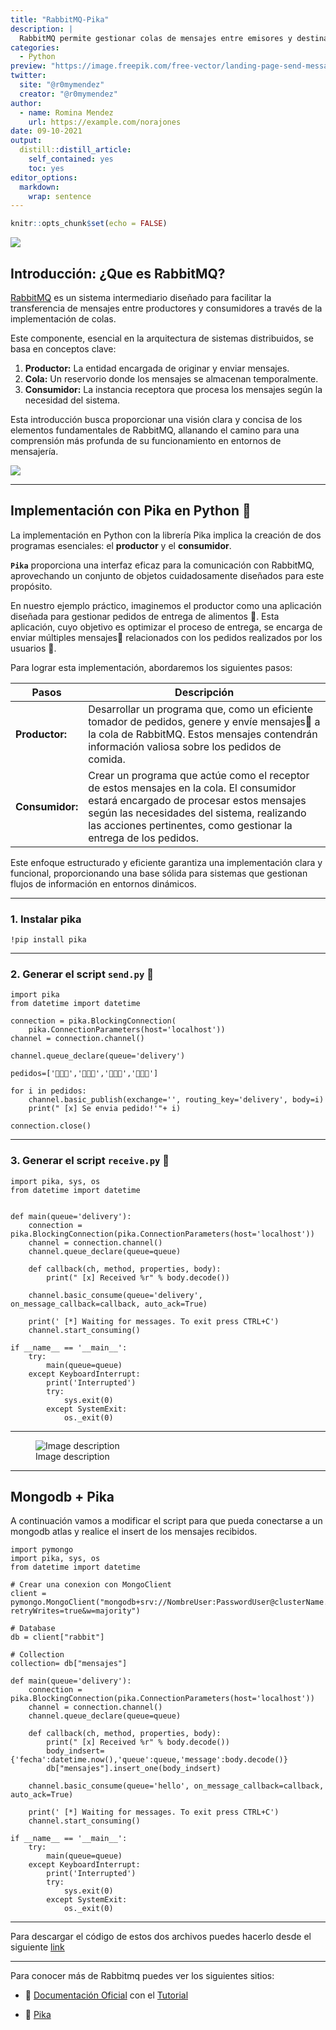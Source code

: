 ```yaml
---
title: "RabbitMQ-Pika"
description: |
  RabbitMQ permite gestionar colas de mensajes entre emisores y destinatarios, en el siguiente post vamos a utilizar en python **Pika** para su implementación.
categories:
  - Python
preview: "https://image.freepik.com/free-vector/landing-page-send-message-illustration_126608-31.jpg"
twitter:
  site: "@r0mymendez"
  creator: "@r0mymendez"
author:
  - name: Romina Mendez
    url: https://example.com/norajones
date: 09-10-2021
output:
  distill::distill_article:
    self_contained: yes
    toc: yes
editor_options: 
  markdown: 
    wrap: sentence
---
```


```r
knitr::opts_chunk$set(echo = FALSE)
```

![](https://i.ibb.co/4ZyFbqH/1200px-Rabbit-MQ-logo-svg.png)

## Introducción: ¿Que es RabbitMQ?

[RabbitMQ](https://www.rabbitmq.com/) es un sistema intermediario diseñado para facilitar la transferencia de mensajes entre productores y consumidores a través de la implementación de colas.

Este componente, esencial en la arquitectura de sistemas distribuidos, se basa en conceptos clave:

1.  **Productor:** La entidad encargada de originar y enviar mensajes.
2.  **Cola:** Un reservorio donde los mensajes se almacenan temporalmente.
3.  **Consumidor:** La instancia receptora que procesa los mensajes según la necesidad del sistema.

Esta introducción busca proporcionar una visión clara y concisa de los elementos fundamentales de RabbitMQ, allanando el camino para una comprensión más profunda de su funcionamiento en entornos de mensajería.

![](https://dev-to-uploads.s3.amazonaws.com/uploads/articles/vz2hrw3kb99b4b6bof5q.png)

------------------------------------------------------------------------

## Implementación con Pika en Python 🐍

La implementación en Python con la librería Pika implica la creación de dos programas esenciales: el **productor** y el **consumidor**.

**`Pika`** proporciona una interfaz eficaz para la comunicación con RabbitMQ, aprovechando un conjunto de objetos cuidadosamente diseñados para este propósito.

En nuestro ejemplo práctico, imaginemos el productor como una aplicación diseñada para gestionar pedidos de entrega de alimentos 🛵.
Esta aplicación, cuyo objetivo es optimizar el proceso de entrega, se encarga de enviar múltiples mensajes📝 relacionados con los pedidos realizados por los usuarios 📱.

Para lograr esta implementación, abordaremos los siguientes pasos:

+-----------------------+--------------------------------------------------------------------------------------------------------------------------------------------------------------------------------------------------------------------------------------------------------+
| Pasos                 | Descripción                                                                                                                                                                                                                                            |
+=======================+========================================================================================================================================================================================================================================================+
| **Productor:**        | Desarrollar un programa que, como un eficiente tomador de pedidos, genere y envíe mensajes📝 a la cola de RabbitMQ. Estos mensajes contendrán información valiosa sobre los pedidos de comida.                                                          |
+-----------------------+--------------------------------------------------------------------------------------------------------------------------------------------------------------------------------------------------------------------------------------------------------+
| **Consumidor:**       | Crear un programa que actúe como el receptor de estos mensajes en la cola. El consumidor estará encargado de procesar estos mensajes según las necesidades del sistema, realizando las acciones pertinentes, como gestionar la entrega de los pedidos. |
+-----------------------+--------------------------------------------------------------------------------------------------------------------------------------------------------------------------------------------------------------------------------------------------------+

Este enfoque estructurado y eficiente garantiza una implementación clara y funcional, proporcionando una base sólida para sistemas que gestionan flujos de información en entornos dinámicos.

------------------------------------------------------------------------

### 1. Instalar pika

`!pip install pika`

------------------------------------------------------------------------

### 2. Generar el script `send.py` 📄

``` .python
import pika
from datetime import datetime

connection = pika.BlockingConnection(
    pika.ConnectionParameters(host='localhost'))
channel = connection.channel()

channel.queue_declare(queue='delivery')

pedidos=['🍕🍕🍕','🍔🍔🍔','🍰🍰🍰','🍺🍺🍺']

for i in pedidos:
    channel.basic_publish(exchange='', routing_key='delivery', body=i)
    print(" [x] Se envia pedido!'"+ i)

connection.close()
```

------------------------------------------------------------------------

### 3. Generar el script `receive.py` 📄

``` .python
import pika, sys, os
from datetime import datetime


def main(queue='delivery'):
    connection = pika.BlockingConnection(pika.ConnectionParameters(host='localhost'))
    channel = connection.channel()
    channel.queue_declare(queue=queue)

    def callback(ch, method, properties, body):
        print(" [x] Received %r" % body.decode())

    channel.basic_consume(queue='delivery', on_message_callback=callback, auto_ack=True)

    print(' [*] Waiting for messages. To exit press CTRL+C')
    channel.start_consuming()

if __name__ == '__main__':
    try:
        main(queue=queue)
    except KeyboardInterrupt:
        print('Interrupted')
        try:
            sys.exit(0)
        except SystemExit:
            os._exit(0)
```

------------------------------------------------------------------------

![Image description](https://dev-to-uploads.s3.amazonaws.com/uploads/articles/q1ag2ri7ygsv2vgf1r6z.png)

------------------------------------------------------------------------

## Mongodb + Pika

A continuación vamos a modificar el script para que pueda conectarse a un mongodb atlas y realice el insert de los mensajes recibidos.

``` .python
import pymongo
import pika, sys, os
from datetime import datetime

# Crear una conexion con MongoClient
client = pymongo.MongoClient("mongodb+srv://NombreUser:PasswordUser@clusterName.moczg.mongodb.net/rabbit?retryWrites=true&w=majority")

# Database
db = client["rabbit"]

# Collection
collection= db["mensajes"]

def main(queue='delivery'):
    connection = pika.BlockingConnection(pika.ConnectionParameters(host='localhost'))
    channel = connection.channel()
    channel.queue_declare(queue=queue)

    def callback(ch, method, properties, body):
        print(" [x] Received %r" % body.decode())
        body_indsert={'fecha':datetime.now(),'queue':queue,'message':body.decode()}
        db["mensajes"].insert_one(body_indsert)

    channel.basic_consume(queue='hello', on_message_callback=callback, auto_ack=True)

    print(' [*] Waiting for messages. To exit press CTRL+C')
    channel.start_consuming()

if __name__ == '__main__':
    try:
        main(queue=queue)
    except KeyboardInterrupt:
        print('Interrupted')
        try:
            sys.exit(0)
        except SystemExit:
            os._exit(0)
```

------------------------------------------------------------------------

Para descargar el código de estos dos archivos puedes hacerlo desde el siguiente [link](https://gist.github.com/r0mymendez/3ae8a0c63b1d624e438ba472ff68c3aa)

------------------------------------------------------------------------

Para conocer más de Rabbitmq puedes ver los siguientes sitios:

-   📄 [Documentación Oficial](https://www.rabbitmq.com/documentation.html) con el [Tutorial](https://www.rabbitmq.com/getstarted.html)

-   🐍 [Pika](https://pika.readthedocs.io/en/stable/)
